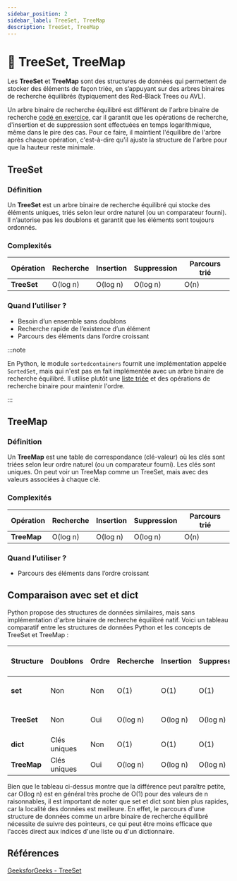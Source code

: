 ```yaml
---
sidebar_position: 2
sidebar_label: TreeSet, TreeMap
description: TreeSet, TreeMap
---
```


# 🌳 TreeSet, TreeMap

Les **TreeSet** et **TreeMap** sont des structures de données qui permettent de
stocker des éléments de façon triée, en s’appuyant sur des arbres binaires de
recherche équilibrés (typiquement des Red-Black Trees ou AVL).

Un arbre binaire de recherche équilibré est différent de l'arbre binaire de
recherche [codé en exercice](./Exercices/arbre_binaire.mdx), car il garantit que les opérations de
recherche, d'insertion et de suppression sont effectuées en temps
logarithmique, même dans le pire des cas. Pour ce faire, il maintient
l'équilibre de l'arbre après chaque opération, c'est-à-dire qu'il ajuste la
structure de l'arbre pour que la hauteur reste minimale.

## TreeSet

### Définition

Un **TreeSet** est un arbre binaire de recherche équilibré qui stocke des éléments uniques, triés selon
leur ordre naturel (ou un comparateur fourni). Il n’autorise pas les doublons
et garantit que les éléments sont toujours ordonnés.

### Complexités

| Opération         | Recherche | Insertion | Suppression | Parcours trié |
|-------------------|-----------|-----------|-------------|--------------|
| **TreeSet**      | O(log n)  | O(log n)  | O(log n)    | O(n)         |

### Quand l’utiliser ?

* Besoin d’un ensemble sans doublons
* Recherche rapide de l’existence d’un élément
* Parcours des éléments dans l’ordre croissant

:::note

En Python, le module `sortedcontainers` fournit une implémentation appelée
`SortedSet`, mais qui n'est pas en fait implémentée avec un arbre binaire de
recherche équilibré. Il utilise plutôt une [liste
triée](https://grantjenks.com/docs/sortedcontainers/implementation.html) et des
opérations de recherche binaire pour maintenir l'ordre.

:::

## TreeMap

### Définition

Un **TreeMap** est une table de correspondance (clé-valeur) où les clés sont
triées selon leur ordre naturel (ou un comparateur fourni). Les clés sont
uniques. On peut voir un TreeMap comme un TreeSet, mais avec des valeurs
associées à chaque clé.


### Complexités

| Opération         | Recherche | Insertion | Suppression | Parcours trié |
|-------------------|-----------|-----------|-------------|--------------|
| **TreeMap**      | O(log n)  | O(log n)  | O(log n)    | O(n)         |


### Quand l’utiliser ?

* Parcours des éléments dans l’ordre croissant


## Comparaison avec set et dict

Python propose des structures de données similaires, mais sans
implémentation d'arbre binaire de recherche équilibré natif. Voici un tableau
comparatif entre les structures de données Python et les concepts de TreeSet et TreeMap :

| Structure   | Doublons | Ordre | Recherche | Insertion | Suppression | Parcours trié | Cas d’usage typiques         |
|-------------|----------|-------|-----------|-----------|-------------|---------------|-----------------------------|
| **set**     | Non      | Non   | O(1)      | O(1)      | O(1)        | Non           | Ensemble rapide, non trié    |
| **TreeSet** | Non      | Oui   | O(log n)  | O(log n)  | O(log n)    | Oui           | Ensemble trié, sans doublons |
| **dict**    | Clés uniques | Non | O(1)      | O(1)      | O(1)        | Non           | Dictionnaire rapide         |
| **TreeMap** | Clés uniques | Oui | O(log n) | O(log n) | O(log n)    | Oui           | Dictionnaire trié           |

Bien que le tableau ci-dessus montre que la différence peut paraître petite,
car O(log n) est en général très proche de O(1) pour des valeurs de n
raisonnables, il est important de noter que set et dict sont bien plus rapides, car 
la localité des données est meilleure. En effet, le parcours d'une structure
de données comme un arbre binaire de recherche équilibré nécessite de suivre des
pointeurs, ce qui peut être moins efficace que l'accès direct aux indices d'une
liste ou d'un dictionnaire.


## Références

[GeeksforGeeks - TreeSet](https://www.geeksforgeeks.org/python/treeset-in-python/)